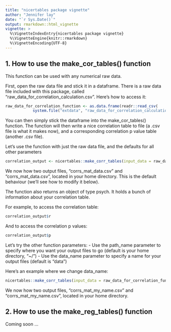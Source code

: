 ```yaml
---
title: "nicertables package vignette"
author: "Jennifer lay"
date: "`r Sys.Date()`"
output: rmarkdown::html_vignette
vignette: >
  %\VignetteIndexEntry{nicertables package vignette}
  %\VignetteEngine{knitr::rmarkdown}
  %\VignetteEncoding{UTF-8}
---
```


## 1. How to use the make_cor_tables() function

This function can be used with any numerical raw data.

First, open the raw data file and stick it in a dataframe. There is a raw data file included with this package, called "raw_data_for_correlation_calculation.csv". Here's how to access it:

```r
raw_data_for_correlation_function <- as.data.frame(readr::read_csv(
            system.file("extdata", "raw_data_for_correlation_calculation.csv", package = "nicertables")))
```

You can then simply stick the dataframe into the make_cor_tables() function. The function will then write a nice correlation table to file (a .csv file is what it makes now), and a corresponding correlation p value table (another .csv file).

Let's use the function with just the raw data file, and the defaults for all other parameters

```r
correlation_output <- nicertables::make_corr_tables(input_data = raw_data_for_correlation_function)

```

We now how two output files, "corrs_mat_data.csv" and "corrs_mat_data.csv", located in your home directory. This is the default behaviour (we'll see how to modify it below).

The function also returns an object of type psych. It holds a bunch of information about your correlation table. 

For example, to access the correlation table:

```r
correlation_output$r

```

And to access the correlation p values:

```r
correlation_output$p

```

Let's try the other function parameters:
- Use the path_name parameter to specify where you want your output files to go (default is your home directory, "~/")
- Use the data_name parameter to specify a name for your output files (default is "data")

Here's an example where we change data_name:

```r
nicertables::make_corr_tables(input_data = raw_data_for_correlation_function, path_name = "~/", data_name = "my_name")

```

We now how two output files, "corrs_mat_my_name.csv" and "corrs_mat_my_name.csv", located in your home directory.

## 2. How to use the make_reg_tables() function

Coming soon ...

